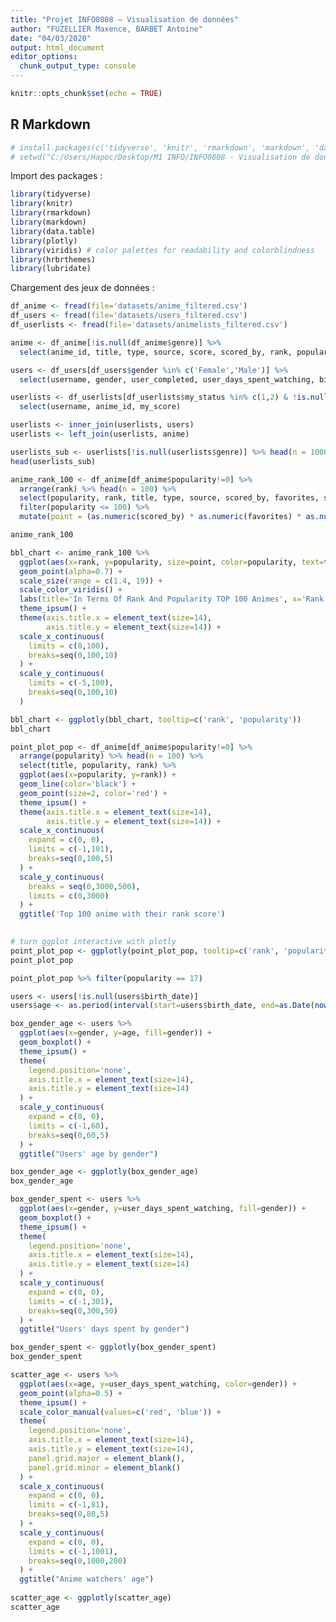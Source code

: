 ```yaml
---
title: "Projet INFO0808 – Visualisation de données"
author: "FUZELLIER Maxence, BARBET Antoine"
date: "04/03/2020"
output: html_document
editor_options: 
  chunk_output_type: console
---
```


```r
knitr::opts_chunk$set(echo = TRUE)
```

## R Markdown

```r
# install.packages(c('tidyverse', 'knitr', 'rmarkdown', 'markdown', 'data.table', 'plotly', 'viridis', 'hrbrthemes', 'lubridate'))
# setwd("C:/Users/Hapoc/Desktop/M1 INFO/INFO0808 - Visualisation de données/info0808_project")
```

Import des packages :
```r
library(tidyverse)
library(knitr)
library(rmarkdown)
library(markdown)
library(data.table)
library(plotly)
library(viridis) # color palettes for readability and colorblindness
library(hrbrthemes)
library(lubridate)
```

Chargement des jeux de données :
```r
df_anime <- fread(file='datasets/anime_filtered.csv')
df_users <- fread(file='datasets/users_filtered.csv')
df_userlists <- fread(file='datasets/animelists_filtered.csv')
```

```r
anime <- df_anime[!is.null(df_anime$genre)] %>% 
  select(anime_id, title, type, source, score, scored_by, rank, popularity, genre)

users <- df_users[df_users$gender %in% c('Female','Male')] %>% 
  select(username, gender, user_completed, user_days_spent_watching, birth_date)

userlists <- df_userlists[df_userlists$my_status %in% c(1,2) & !is.null(df_userlists$anime_id)] %>% 
  select(username, anime_id, my_score)

userlists <- inner_join(userlists, users)
userlists <- left_join(userlists, anime)

userlists_sub <- userlists[!is.null(userlists$genre)] %>% head(n = 100000)
head(userlists_sub)
```

```r
anime_rank_100 <- df_anime[df_anime$popularity!=0] %>% 
  arrange(rank) %>% head(n = 100) %>%
  select(popularity, rank, title, type, source, scored_by, favorites, score) %>%
  filter(popularity <= 100) %>%
  mutate(point = (as.numeric(scored_by) * as.numeric(favorites) * as.numeric(score)) / 10000000000)

anime_rank_100
```

```r
bbl_chart <- anime_rank_100 %>% 
  ggplot(aes(x=rank, y=popularity, size=point, color=popularity, text=title)) +
  geom_point(alpha=0.7) +
  scale_size(range = c(1.4, 19)) +
  scale_color_viridis() +
  labs(title='In Terms Of Rank And Popularity TOP 100 Animes', x='Rank', y='Popularity') +
  theme_ipsum() +
  theme(axis.title.x = element_text(size=14),
        axis.title.y = element_text(size=14)) +
  scale_x_continuous(
    limits = c(0,100),
    breaks=seq(0,100,10)
  ) +
  scale_y_continuous(
    limits = c(-5,100),
    breaks=seq(0,100,10)
  )

bbl_chart <- ggplotly(bbl_chart, tooltip=c('rank', 'popularity'))
bbl_chart
```

```r
point_plot_pop <- df_anime[df_anime$popularity!=0] %>%
  arrange(popularity) %>% head(n = 100) %>% 
  select(title, popularity, rank) %>%
  ggplot(aes(x=popularity, y=rank)) +
  geom_line(color='black') +
  geom_point(size=2, color='red') +
  theme_ipsum() +
  theme(axis.title.x = element_text(size=14),
        axis.title.y = element_text(size=14)) +
  scale_x_continuous(
    expand = c(0, 0),
    limits = c(-1,101),
    breaks=seq(0,100,5)
  ) +
  scale_y_continuous(
    breaks = seq(0,3000,500),
    limits = c(0,3000)
  ) +
  ggtitle('Top 100 anime with their rank score')
  

# turn ggplot interactive with plotly
point_plot_pop <- ggplotly(point_plot_pop, tooltip=c('rank', 'popularity'))
point_plot_pop
```

```r
point_plot_pop %>% filter(popularity == 17)
```

```r
users <- users[!is.null(users$birth_date)]
users$age <- as.period(interval(start=users$birth_date, end=as.Date(now())))$year
```

```r
box_gender_age <- users %>% 
  ggplot(aes(x=gender, y=age, fill=gender)) +
  geom_boxplot() +
  theme_ipsum() +
  theme(
    legend.position='none',
    axis.title.x = element_text(size=14),
    axis.title.y = element_text(size=14)
  ) +
  scale_y_continuous(
    expand = c(0, 0),
    limits = c(-1,60),
    breaks=seq(0,60,5)
  ) +
  ggtitle("Users' age by gender")

box_gender_age <- ggplotly(box_gender_age)
box_gender_age
```

```r
box_gender_spent <- users %>% 
  ggplot(aes(x=gender, y=user_days_spent_watching, fill=gender)) +
  geom_boxplot() +
  theme_ipsum() +
  theme(
    legend.position='none',
    axis.title.x = element_text(size=14),
    axis.title.y = element_text(size=14)
  ) +
  scale_y_continuous(
    expand = c(0, 0),
    limits = c(-1,301),
    breaks=seq(0,300,50)
  ) +
  ggtitle("Users' days spent by gender")

box_gender_spent <- ggplotly(box_gender_spent)
box_gender_spent
```

```r
scatter_age <- users %>%
  ggplot(aes(x=age, y=user_days_spent_watching, color=gender)) +
  geom_point(alpha=0.5) +
  theme_ipsum() +
  scale_color_manual(values=c('red', 'blue')) +
  theme(
    legend.position='none',
    axis.title.x = element_text(size=14),
    axis.title.y = element_text(size=14),
    panel.grid.major = element_blank(),
    panel.grid.minor = element_blank()
  ) +
  scale_x_continuous(
    expand = c(0, 0),
    limits = c(-1,81),
    breaks=seq(0,80,5)
  ) +
  scale_y_continuous(
    expand = c(0, 0),
    limits = c(-1,1001),
    breaks=seq(0,1000,200)
  ) +
  ggtitle("Anime watchers' age")
  
scatter_age <- ggplotly(scatter_age)
scatter_age
```

